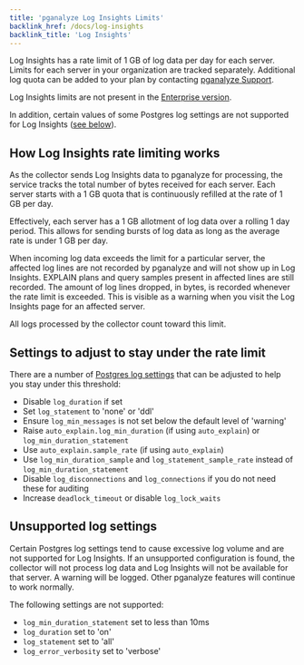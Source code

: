 ```yaml
---
title: 'pganalyze Log Insights Limits'
backlink_href: /docs/log-insights
backlink_title: 'Log Insights'
---
```


Log Insights has a rate limit of 1 GB of log data per day for each server. Limits for
each server in your organization are tracked separately. Additional log quota can be added
to your plan by contacting [pganalyze Support](mailto:support@pganalyze.com).

Log Insights limits are not present in the [Enterprise version](/enterprise-postgres-monitoring).

In addition, certain values of some Postgres log settings are not supported for
Log Insights ([see below](#unsupported-log-settings)).


## How Log Insights rate limiting works

As the collector sends Log Insights data to pganalyze for processing, the service tracks
the total number of bytes received for each server. Each server starts with a 1 GB quota
that is continuously refilled at the rate of 1 GB per day.

Effectively, each server has a 1 GB allotment of log data over a rolling 1 day period. This
allows for sending bursts of log data as long as the average rate is under 1 GB per day.

When incoming log data exceeds the limit for a particular server, the affected log lines
are not recorded by pganalyze and will not show up in Log Insights. EXPLAIN plans and query
samples present in affected lines are still recorded. The amount of log lines dropped, in
bytes, is recorded whenever the rate limit is exceeded. This is visible as a warning when
you visit the Log Insights page for an affected server.


All logs processed by the collector count toward this limit.

## Settings to adjust to stay under the rate limit

There are a number of [Postgres log settings](https://www.postgresql.org/docs/current/runtime-config-logging.html)
that can be adjusted to help you stay under this threshold:

 - Disable `log_duration` if set
 - Set `log_statement` to 'none' or 'ddl'
 - Ensure `log_min_messages` is not set below the default level of 'warning'
 - Raise `auto_explain.log_min_duration` (if using `auto_explain`) or `log_min_duration_statement`
 - Use `auto_explain.sample_rate` (if using `auto_explain`)
 - Use `log_min_duration_sample` and `log_statement_sample_rate` instead of `log_min_duration_statement`
 - Disable `log_disconnections` and `log_connections` if you do not need these for auditing
 - Increase `deadlock_timeout` or disable `log_lock_waits`


## Unsupported log settings

Certain Postgres log settings tend to cause excessive log volume and are not supported for
Log Insights. If an unsupported configuration is found, the collector will not process
log data and Log Insights will not be available for that server. A warning will be
logged. Other pganalyze features will continue to work normally.

The following settings are not supported:
 - `log_min_duration_statement` set to less than 10ms
 - `log_duration` set to 'on'
 - `log_statement` set to 'all'
 - `log_error_verbosity` set to 'verbose'
